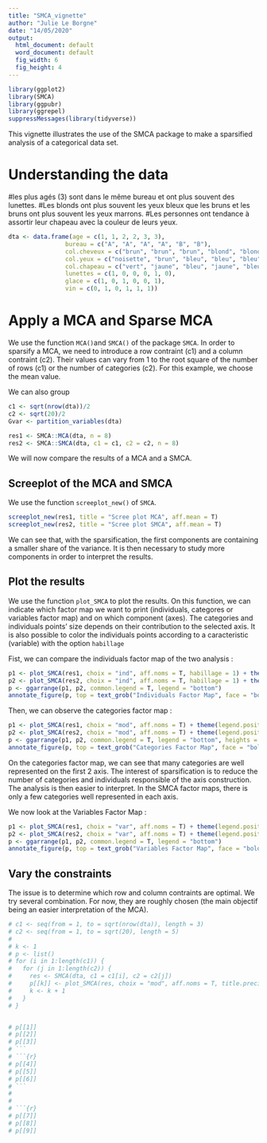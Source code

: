 ```yaml
---
title: "SMCA_vignette"
author: "Julie Le Borgne"
date: "14/05/2020"
output:
  html_document: default
  word_document: default
  fig_width: 6 
  fig_height: 4
---
```


```r
library(ggplot2)
library(SMCA)
library(ggpubr)
library(ggrepel)
suppressMessages(library(tidyverse))

```

This vignette illustrates the use of the SMCA package to make a sparsified analysis of a categorical data set.

# Understanding the data

#les plus agés (3) sont dans le même bureau et ont plus souvent des lunettes. 
#Les blonds ont plus souvent les yeux bleux que les bruns et les bruns ont plus souvent les yeux marrons.
#Les personnes ont tendance à assortir leur chapeau avec la couleur de leurs yeux.

```r
dta <- data.frame(age = c(1, 1, 2, 2, 3, 3), 
                bureau = c("A", "A", "A", "A", "B", "B"), 
                col.cheveux = c("brun", "brun", "brun", "blond", "blond", "brun"),
                col.yeux = c("noisette", "brun", "bleu", "bleu", "bleu", "noisette"),
                col.chapeau = c("vert", "jaune", "bleu", "jaune", "bleu", "vert"),
                lunettes = c(1, 0, 0, 0, 1, 0),
                glace = c(1, 0, 1, 0, 0, 1),
                vin = c(0, 1, 0, 1, 1, 1))
```

# Apply a MCA and Sparse MCA

We use the function `MCA()`and `SMCA()` of the package `SMCA`.
In order to sparsify a MCA, we need to introduce a row contraint (c1) and a column contraint (c2). Their values can vary from 1 to the root square of the number of rows (c1) or the number of categories (c2). For this example, we choose the mean value.

We can also group 

```r

c1 <- sqrt(nrow(dta))/2
c2 <- sqrt(20)/2
Gvar <- partition_variables(dta)

res1 <- SMCA::MCA(dta, n = 8)
res2 <- SMCA::SMCA(dta, c1 = c1, c2 = c2, n = 8)
```

We will now compare the results of a MCA and a SMCA. 

## Screeplot of the MCA and SMCA
We use the function `screeplot_new()` of `SMCA`.
```r
screeplot_new(res1, title = "Scree plot MCA", aff.mean = T)
screeplot_new(res2, title = "Scree plot SMCA", aff.mean = T)

```
We can see that, with the sparsification, the first components are containing a smaller share of the variance. It is then necessary to study more components in order to interpret the results. 

## Plot the results

We use the function `plot_SMCA` to plot the results. On this function, we can indicate which factor map we want to print (individuals, categores or variables factor map) and on which component (axes). The categories and individuals points' size depends on their contribution to the selected axis. It is also possible to color the individuals points according to a caracteristic (variable) with the option `habillage`

Fist, we can compare the individuals factor map of the two analysis :
```r
p1 <- plot_SMCA(res1, choix = "ind", aff.noms = T, habillage = 1) + theme(legend.position = "none")+ ggtitle("MCA")
p2 <- plot_SMCA(res2, choix = "ind", aff.noms = T, habillage = 1) + theme(legend.position = "none")+ ggtitle("SMCA")
p <- ggarrange(p1, p2, common.legend = T, legend = "bottom")
annotate_figure(p, top = text_grob("Individuals Factor Map", face = "bold", size = 14))
```

Then, we can observe the categories factor map :
```r
p1 <- plot_SMCA(res1, choix = "mod", aff.noms = T) + theme(legend.position = "none")+ ggtitle("MCA")
p2 <- plot_SMCA(res2, choix = "mod", aff.noms = T) + theme(legend.position = "none")+ ggtitle("SMCA")
p <- ggarrange(p1, p2, common.legend = T, legend = "bottom", heights = 10, widths = 10)
annotate_figure(p, top = text_grob("Categories Factor Map", face = "bold", size = 14))
```

On the categories factor map, we can see that many categories are well represented on the first 2 axis. The interest of sparsification is to reduce the number of categories and individuals responsible of the axis construction. The analysis is then easier to interpret.
In the SMCA factor maps, there is only a few categories well represented in each axis.

We now look at the Variables Factor Map :
```r
p1 <- plot_SMCA(res1, choix = "var", aff.noms = T) + theme(legend.position = "none")+ ggtitle("MCA")
p2 <- plot_SMCA(res2, choix = "var", aff.noms = T) + theme(legend.position = "none")+ ggtitle("SMCA")
p <- ggarrange(p1, p2, common.legend = T, legend = "bottom")
annotate_figure(p, top = text_grob("Variables Factor Map", face = "bold", size = 14))

```

## Vary the constraints
The issue is to determine which row and column contraints are optimal. We try several combination. For now, they are roughly chosen (the main objectif being an easier interpretation of the MCA).
```r
# c1 <- seq(from = 1, to = sqrt(nrow(dta)), length = 3)
# c2 <- seq(from = 1, to = sqrt(20), length = 5)
# 
# k <- 1
# p <- list()
# for (i in 1:length(c1)) {
#   for (j in 1:length(c2)) {
#     res <- SMCA(dta, c1 = c1[i], c2 = c2[j])
#     p[[k]] <- plot_SMCA(res, choix = "mod", aff.noms = T, title.precision = paste("(c1 =", round(c1[i], 3), ", c2 =", round(c2[j], 3), ")", sep = " ")) + theme(legend.position = "none")
#     k <- k + 1
#   }
# }



```

```r
# p[[1]] 
# p[[2]]
# p[[3]]
# ```
# ```{r}
# p[[4]] 
# p[[5]]
# p[[6]]
# ```
# 
# 
# ```{r}
# p[[7]] 
# p[[8]]
# p[[9]]
```
